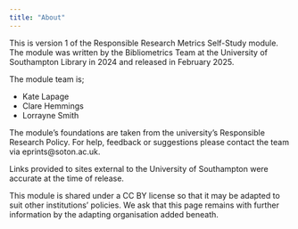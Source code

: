 ```yaml
---
title: "About"
---
```


This is version 1 of the Responsible Research Metrics Self-Study module. The module was written by the Bibliometrics Team at the University of Southampton Library in 2024 and released in February 2025.

The module team is;

-   Kate Lapage
-   Clare Hemmings
-   Lorrayne Smith

The module's foundations are taken from the university's Responsible Research Policy. For help, feedback or suggestions please contact the team via eprints\@soton.ac.uk.

Links provided to sites external to the University of Southampton were accurate at the time of release.

This module is shared under a CC BY license so that it may be adapted to suit other institutions' policies. We ask that this page remains with further information by the adapting organisation added beneath.
